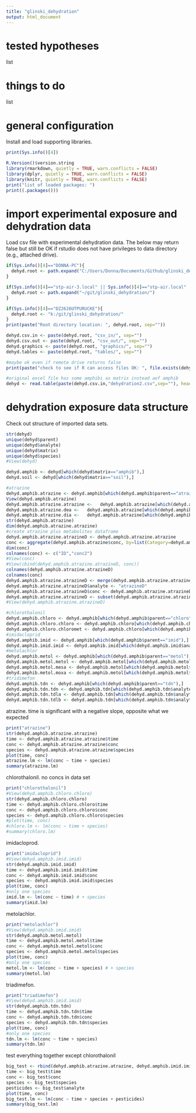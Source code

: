 ---
title: "glinski_dehydration"
output: html_document
---
tested hypotheses
============
list

things to do
============
list

general configuration
=====================
Install and load supporting libraries.
```{r eval=TRUE, echo=FALSE}
print(Sys.info()[4])

R.Version()$version.string
library(rmarkdown, quietly = TRUE, warn.conflicts = FALSE)
library(dplyr, quietly = TRUE, warn.conflicts = FALSE)
library(knitr, quietly = TRUE, warn.conflicts = FALSE)
print("list of loaded packages: ")
print((.packages()))
```

import experimental exposure and dehydration data
=================================
Load csv file with experimental dehydration data. The below may return false but still be OK if rstudio does not have privileges to data directory (e.g., attached drive).

```{r eval=TRUE, echo=FALSE}
if(Sys.info()[4]=="DONNA-PC"){
  dehyd.root <- path.expand("C:/Users/Donna/Documents/Github/glinski_dehydration/")
}

if(Sys.info()[4]=="stp-air-3.local" || Sys.info()[4]=="stp-air.local" || Sys.info()[4]=="stp-air"){
  dehyd.root <- path.expand("~/git/glinski_dehydration/")
}

if(Sys.info()[4]=="DZ2626UTPURUCKE"){
  dehyd.root <- "k:/git/glinski_dehydration/"
}
print(paste("Root directory location: ", dehyd.root, sep=""))

dehyd.csv.in <- paste(dehyd.root, "csv_in/", sep="")
dehyd.csv.out <- paste(dehyd.root, "csv_out/", sep="")
dehyd.graphics <- paste(dehyd.root, "graphics/", sep="")
dehyd.tables <- paste(dehyd.root, "tables/", sep="")

#maybe ok even if remote drive returns false
print(paste("check to see if R can access files OK: ", file.exists(dehyd.csv.in), sep = ""))

#original excel file has some amphibi as matrix instead aof amphib
dehyd <- read.table(paste(dehyd.csv.in,"dehydration2.csv",sep=""), header = TRUE, sep = ",")
```

dehydration exposure data structure
====================================
Check out structure of imported data sets. 

```{r data_structure, eval=TRUE, echo=TRUE}
str(dehyd)
unique(dehyd$parent)
unique(dehyd$analyte)
unique(dehyd$matrix)
unique(dehyd$species)
#View(dehyd)

dehyd.amphib <- dehyd[which(dehyd$matrix=="amphib"),]
dehyd.soil <- dehyd[which(dehyd$matrix=="soil"),]

#atrazine
dehyd.amphib.atrazine <- dehyd.amphib[which(dehyd.amphib$parent=="atrazine"),]
View(dehyd.amphib.atrazine)
dehyd.amphib.atrazine.atrazine <-   dehyd.amphib.atrazine[which(dehyd.amphib.atrazine$analyte=="atrazine"),]
dehyd.amphib.atrazine.dea <-   dehyd.amphib.atrazine[which(dehyd.amphib.atrazine$analyte=="dea"),]
dehyd.amphib.atrazine.dia <-   dehyd.amphib.atrazine[which(dehyd.amphib.atrazine$analyte=="dia"),]
str(dehyd.amphib.atrazine)
dim(dehyd.amphib.atrazine.atrazine)
#create atrazine plus metabolites dataframe
dehyd.amphib.atrazine.atrazineD <- dehyd.amphib.atrazine.atrazine
conc <- aggregate(dehyd.amphib.atrazine$conc, by=list(Category=dehyd.amphib.atrazine$ID), FUN=sum)
dim(conc)
colnames(conc) <- c("ID","conc2")
#View(conc)
#View(cbind(dehyd.amphib.atrazine.atrazineD, conc))
colnames(dehyd.amphib.atrazine.atrazineD)
colnames(conc)
dehyd.amphib.atrazine.atrazineD <- merge(dehyd.amphib.atrazine.atrazineD, conc)
dehyd.amphib.atrazine.atrazineD$analyte <- "atrazineD"
dehyd.amphib.atrazine.atrazineD$conc <- dehyd.amphib.atrazine.atrazineD$conc2
dehyd.amphib.atrazine.atrazineD <- subset(dehyd.amphib.atrazine.atrazineD, select=-c(conc2))
#View(dehyd.amphib.atrazine.atrazineD)

#chlorothalonil
dehyd.amphib.chloro <- dehyd.amphib[which(dehyd.amphib$parent=="chloro"),]
dehyd.amphib.chloro.chloro <- dehyd.amphib.chloro[which(dehyd.amphib.chloro$analyte=="chloro"),]
dehyd.amphib.chloro.chloromet <- dehyd.amphib.chloro[which(dehyd.amphib.chloro$analyte=="chloromet"),]
#imidacloprid
dehyd.amphib.imid <- dehyd.amphib[which(dehyd.amphib$parent=="imid"),]
dehyd.amphib.imid.imid <- dehyd.amphib.imid[which(dehyd.amphib.imid$analyte=="imid"),]
#metolachlor
dehyd.amphib.metol <- dehyd.amphib[which(dehyd.amphib$parent=="metol"),]
dehyd.amphib.metol.metol <- dehyd.amphib.metol[which(dehyd.amphib.metol$analyte=="metol"),]
dehyd.amphib.metol.mesa <- dehyd.amphib.metol[which(dehyd.amphib.metol$analyte=="mesa"),]
dehyd.amphib.metol.moxa <- dehyd.amphib.metol[which(dehyd.amphib.metol$analyte=="moxa"),]
#tridimefon
dehyd.amphib.tdn <- dehyd.amphib[which(dehyd.amphib$parent=="tdn"),]
dehyd.amphib.tdn.tdn <- dehyd.amphib.tdn[which(dehyd.amphib.tdn$analyte=="tdn"),]
dehyd.amphib.tdn.tdla <- dehyd.amphib.tdn[which(dehyd.amphib.tdn$analyte=="tdla"),]
dehyd.amphib.tdn.tdlb <- dehyd.amphib.tdn[which(dehyd.amphib.tdn$analyte=="tdlb"),]
```

atrazine. time is significant with a negative slope, opposite what we expected
```{r atrazine_plot, eval=TRUE, echo=TRUE}
print("atrazine")
str(dehyd.amphib.atrazine.atrazine)
time <- dehyd.amphib.atrazine.atrazine$time
conc <- dehyd.amphib.atrazine.atrazine$conc
species <- dehyd.amphib.atrazine.atrazine$species
plot(time, conc)
atrazine.lm <- lm(conc ~ time + species)
summary(atrazine.lm)
```
chlorothalonil. no concs in data set
```{r chlorothalonil_plot, eval=TRUE, echo=TRUE}
print("chlorothalonil")
#View(dehyd.amphib.chloro.chloro)
str(dehyd.amphib.chloro.chloro)
time <- dehyd.amphib.chloro.chloro$time
conc <- dehyd.amphib.chloro.chloro$conc
species <- dehyd.amphib.chloro.chloro$species
#plot(time, conc)
#chloro.lm <- lm(conc ~ time + species)
#summary(chloro.lm)
```
imidacloprod. 
```{r imidacloprid_plot, eval=TRUE, echo=TRUE}
print("imidacloprid")
#View(dehyd.amphib.imid.imid)
str(dehyd.amphib.imid.imid)
time <- dehyd.amphib.imid.imid$time
conc <- dehyd.amphib.imid.imid$conc
species <- dehyd.amphib.imid.imid$species
plot(time, conc)
#only one species
imid.lm <- lm(conc ~ time) # + species
summary(imid.lm)
```
metolachlor. 
```{r metolachlor_plot, eval=TRUE, echo=TRUE}
print("metolachlor")
#View(dehyd.amphib.imid.imid)
str(dehyd.amphib.metol.metol)
time <- dehyd.amphib.metol.metol$time
conc <- dehyd.amphib.metol.metol$conc
species <- dehyd.amphib.metol.metol$species
plot(time, conc)
#only one species
metol.lm <- lm(conc ~ time + species) # + species
summary(metol.lm)
```
triadimefon. 
```{r triadimefon_plot, eval=TRUE, echo=TRUE}
print("triadimefon")
#View(dehyd.amphib.imid.imid)
str(dehyd.amphib.tdn.tdn)
time <- dehyd.amphib.tdn.tdn$time
conc <- dehyd.amphib.tdn.tdn$conc
species <- dehyd.amphib.tdn.tdn$species
plot(time, conc)
#only one species
tdn.lm <- lm(conc ~ time + species)
summary(tdn.lm)
```
test everything together except chlorothalonil
```{r big_test, eval=TRUE, echo=TRUE}
big_test <- rbind(dehyd.amphib.atrazine.atrazine, dehyd.amphib.imid.imid, dehyd.amphib.metol.metol, dehyd.amphib.tdn.tdn)
time <- big_test$time
conc <- big_test$conc
species <- big_test$species
pesticides <- big_test$analyte
plot(time, conc)
big_test.lm <- lm(conc ~ time + species + pesticides)
summary(big_test.lm)
```